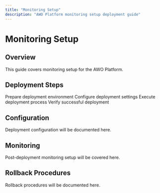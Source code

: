 ```yaml
---
title: "Monitoring Setup"
description: "AWO Platform monitoring setup deployment guide"
---
```


# Monitoring Setup

## Overview

<Info>
This guide covers monitoring setup for the AWO Platform.
</Info>

## Deployment Steps

<Steps>
  <Step title="Environment Preparation">
    Prepare deployment environment
  </Step>
  <Step title="Configuration">
    Configure deployment settings
  </Step>
  <Step title="Deployment">
    Execute deployment process
  </Step>
  <Step title="Verification">
    Verify successful deployment
  </Step>
</Steps>

## Configuration

Deployment configuration will be documented here.

## Monitoring

Post-deployment monitoring setup will be covered here.

## Rollback Procedures

<Accordion title="Emergency Rollback">
Rollback procedures will be documented here.
</Accordion>
